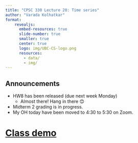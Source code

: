 ```yaml
---
title: "CPSC 330 Lecture 20: Time series"
author: "Varada Kolhatkar"
format: 
    revealjs:
      embed-resources: true
      slide-number: true
      smaller: true
      center: true
      logo: img/UBC-CS-logo.png
      resources:
        - data/
        - img/        
---
```



## Announcements

- HW8 has been released (due next week Monday)
  - Almost there! Hang in there 😊
- Midterm 2 grading is in progress. 
- My OH today have been moved to 4:30 to 5:30 on Zoom. 

# [Class demo](https://github.com/UBC-CS/cpsc330-2024W1/blob/main/lectures/102-Varada-lectures/class_demos/demo_20_time-series.ipynb) 

